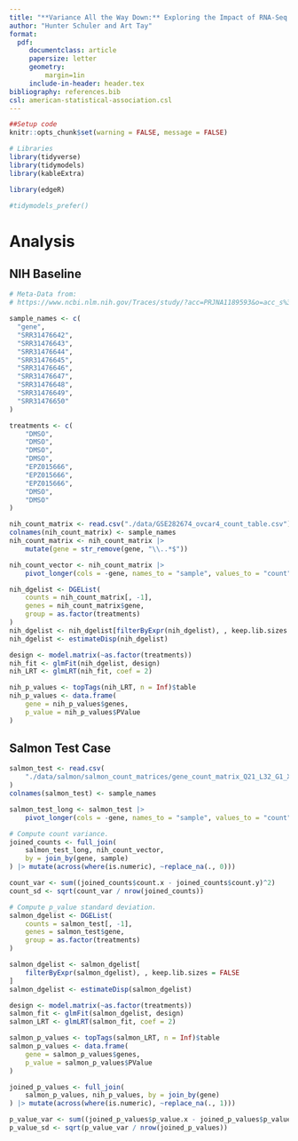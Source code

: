 ```yaml
---
title: "**Variance All the Way Down:** Exploring the Impact of RNA-Seq Pipeline Choices on Differential Expression Variance"
author: "Hunter Schuler and Art Tay"
format:
  pdf:
     documentclass: article
     papersize: letter
     geometry:
         margin=1in
     include-in-header: header.tex
bibliography: references.bib
csl: american-statistical-association.csl
---
```


```r
##Setup code
knitr::opts_chunk$set(warning = FALSE, message = FALSE)

# Libraries
library(tidyverse)
library(tidymodels)
library(kableExtra)

library(edgeR)

#tidymodels_prefer()
```

# Analysis

## NIH Baseline

```r
# Meta-Data from:  
# https://www.ncbi.nlm.nih.gov/Traces/study/?acc=PRJNA1189593&o=acc_s%3Aa

sample_names <- c(
  "gene", 
  "SRR31476642",
  "SRR31476643",
  "SRR31476644",
  "SRR31476645",
  "SRR31476646",
  "SRR31476647", 
  "SRR31476648",
  "SRR31476649",
  "SRR31476650"
)

treatments <- c(
    "DMSO", 
    "DMSO", 
    "DMSO", 
    "DMSO", 
    "EPZ015666", 
    "EPZ015666", 
    "EPZ015666", 
    "DMSO", 
    "DMSO"  
)
```

```r
nih_count_matrix <- read.csv("./data/GSE282674_ovcar4_count_table.csv")
colnames(nih_count_matrix) <- sample_names
nih_count_matrix <- nih_count_matrix |>
    mutate(gene = str_remove(gene, "\\..*$"))

nih_count_vector <- nih_count_matrix |> 
    pivot_longer(cols = -gene, names_to = "sample", values_to = "count")

nih_dgelist <- DGEList(
    counts = nih_count_matrix[, -1], 
    genes = nih_count_matrix$gene, 
    group = as.factor(treatments)
)
nih_dgelist <- nih_dgelist[filterByExpr(nih_dgelist), , keep.lib.sizes = FALSE]
nih_dgelist <- estimateDisp(nih_dgelist)

design <- model.matrix(~as.factor(treatments))
nih_fit <- glmFit(nih_dgelist, design)
nih_LRT <- glmLRT(nih_fit, coef = 2)

nih_p_values <- topTags(nih_LRT, n = Inf)$table
nih_p_values <- data.frame(
    gene = nih_p_values$genes, 
    p_value = nih_p_values$PValue
)
```

## Salmon Test Case
```r
salmon_test <- read.csv(
    "./data/salmon/salmon_count_matrices/gene_count_matrix_Q21_L32_G1_X1.csv"
)
colnames(salmon_test) <- sample_names

salmon_test_long <- salmon_test |> 
    pivot_longer(cols = -gene, names_to = "sample", values_to = "count")

# Compute count variance. 
joined_counts <- full_join(
    salmon_test_long, nih_count_vector, 
    by = join_by(gene, sample) 
) |> mutate(across(where(is.numeric), ~replace_na(., 0)))

count_var <- sum((joined_counts$count.x - joined_counts$count.y)^2)
count_sd <- sqrt(count_var / nrow(joined_counts))
```

```r
# Compute p_value standard deviation.  
salmon_dgelist <- DGEList(
    counts = salmon_test[, -1], 
    genes = salmon_test$gene, 
    group = as.factor(treatments)
)

salmon_dgelist <- salmon_dgelist[
    filterByExpr(salmon_dgelist), , keep.lib.sizes = FALSE
]
salmon_dgelist <- estimateDisp(salmon_dgelist)

design <- model.matrix(~as.factor(treatments))
salmon_fit <- glmFit(salmon_dgelist, design)
salmon_LRT <- glmLRT(salmon_fit, coef = 2)

salmon_p_values <- topTags(salmon_LRT, n = Inf)$table
salmon_p_values <- data.frame(
    gene = salmon_p_values$genes, 
    p_value = salmon_p_values$PValue
)

joined_p_values <- full_join(
    salmon_p_values, nih_p_values, by = join_by(gene)
) |> mutate(across(where(is.numeric), ~replace_na(., 1)))

p_value_var <- sum((joined_p_values$p_value.x - joined_p_values$p_value.y)^2)
p_value_sd <- sqrt(p_value_var / nrow(joined_p_values))
```
